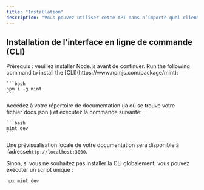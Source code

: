```yaml
---
title: "Installation"
description: "Vous pouvez utiliser cette API dans n’importe quel client HTTP (par exemple, Postman, Insomnia, curl) ou dans votre application backend en utilisant des bibliothèques comme Axios (JavaScript), Requests (Python), etc."
---
```


<Card icon="sparkles">
  
</Card>

## Installation de l’interface en ligne de commande (CLI)

<Info>
  Prérequis : veuillez installer Node.js avant de continuer.
</Info>

<Steps>
  <Step title="Install the CLI.">
    Run the following command to install the [CLI](https://www.npmjs.com/package/mint):

    ```bash
    npm i -g mint
    ```
  </Step>
  <Step title="Prévisualiser en local.">
    Accédez à votre répertoire de documentation (là où se trouve votre fichier`docs.json`) et exécutez la commande suivante:

    ```bash
    mint dev
    ```
  </Step>
</Steps>

Une prévisualisation locale de votre documentation sera disponible à l’adresse`http://localhost:3000`.

Sinon, si vous ne souhaitez pas installer la CLI globalement, vous pouvez exécuter un script unique :

```bash
npx mint dev
```